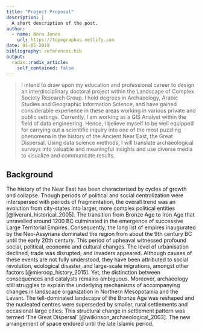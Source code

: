 ```yaml
---
title: "Project Proposal"
description: |
  A short description of the post.
author:
  - name: Nora Jones
    url: https://topographos.netlify.com
date: 01-05-2019
bibliography: references.bib
output:
  radix::radix_article:
    self_contained: false
---
```

>I intend to draw upon my education and professional career to design an interdisciplinary doctoral project within the Landscape of Complex Society Research Group. I hold degrees in Archaeology, Arabic Studies and Geographic Information Science, and have gained considerable experience in these areas working in various private and public settings. Currently, I am working as a GIS Analyst within the field of data engineering. Hence, I believe myself to be well equipped for carrying out a scientific inquiry into one of the most puzzling phenomena in the history of the Ancient Near East, the Great Dispersal. Using data science methods, I will translate archaeological surveys into valuable and meaningful insights and use diverse media to visualize and communicate results.

## Background
The history of the Near East has been characterised by cycles of growth and collapse. Though periods of political and social centralization were interspersed with periods of fragmentation, the overall trend was an evolution from city-states into larger, more complex political entities [@liverani_historical_2005]. The transition from Bronze Age to Iron Age that unravelled around 1200 BC culminated in the emergence of successive Large Territorial Empires. Consequently, the long list of empires inaugurated by the Neo-Assyrians dominated the region from about the 9th century BC until the early 20th century. This period of upheaval witnessed profound social, political, economic and cultural changes. The level of urbanisation declined, trade was disrupted, and invaders appeared. Although causes of these events are not fully understood, they have been attributed to social revolution, ecological disaster, and large-scale migrations, amongst other factors [@mieroop_history_2015]. Yet, the distinction between consequences and catalysts remains ambiguous. Moreover, archaeology still struggles to explain the underlying mechanisms of accompanying changes in landscape organization in Northern Mesopotamia and the Levant. The tell-dominated landscape of the Bronze Age was reshaped and the nucleated centres were superseded by smaller, rural settlements and occasional large cities. This structural change in settlement pattern was termed ‘The Great Dispersal’ [@wilkinson_archaeological_2003]. The new arrangement of space endured until the late Islamic period.

